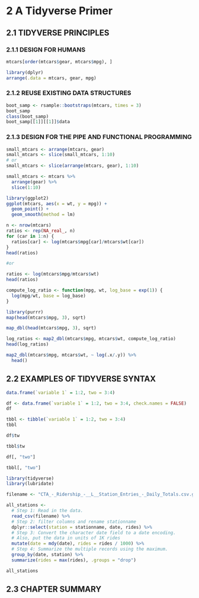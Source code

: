 # 2 A Tidyverse Primer
## 2.1 TIDYVERSE PRINCIPLES
### 2.1.1 DESIGN FOR HUMANS

```r
mtcars[order(mtcars$gear, mtcars$mpg), ]
```

```r
library(dplyr)
arrange(.data = mtcars, gear, mpg)
```

### 2.1.2 REUSE EXISTING DATA STRUCTURES

```r
boot_samp <- rsample::bootstraps(mtcars, times = 3)
boot_samp
class(boot_samp)
boot_samp[[1]][[1]]$data
```

### 2.1.3 DESIGN FOR THE PIPE AND FUNCTIONAL PROGRAMMING

```r
small_mtcars <- arrange(mtcars, gear)
small_mtcars <- slice(small_mtcars, 1:10)
# or
small_mtcars <- slice(arrange(mtcars, gear), 1:10)
```

```r
small_mtcars <- mtcars %>%
  arrange(gear) %>%
  slice(1:10)
```

```r
library(ggplot2)
ggplot(mtcars, aes(x = wt, y = mpg)) +
  geom_point() + 
  geom_smooth(method = lm)
```

```r
n <- nrow(mtcars)
ratios <- rep(NA_real_, n)
for (car in 1:n) {
  ratios[car] <- log(mtcars$mpg[car]/mtcars$wt[car])
}
head(ratios)

#or

ratios <- log(mtcars$mpg/mtcars$wt)
head(ratios)
```

```r
compute_log_ratio <- function(mpg, wt, log_base = exp(1)) {
  log(mpg/wt, base = log_base)
}
```

```r
library(purrr)
map(head(mtcars$mpg, 3), sqrt)
```

```r
map_dbl(head(mtcars$mpg, 3), sqrt)
```

```r
log_ratios <- map2_dbl(mtcars$mpg, mtcars$wt, compute_log_ratio)
head(log_ratios)
```

```r
map2_dbl(mtcars$mpg, mtcars$wt, ~ log(.x/.y)) %>% 
  head()
```

## 2.2 EXAMPLES OF TIDYVERSE SYNTAX

```r
data.frame(`variable 1` = 1:2, two = 3:4)
```

```r
df <- data.frame(`variable 1` = 1:2, two = 3:4, check.names = FALSE)
df
```

```r
tbbl <- tibble(`variable 1` = 1:2, two = 3:4)
tbbl
```

```r
df$tw
```

```r
tbbl$tw
```

```r
df[, "two"]
```

```r
tbbl[, "two"]
```

```r
library(tidyverse)
library(lubridate)

filename <- "CTA_-_Ridership_-__L__Station_Entries_-_Daily_Totals.csv.gz"

all_stations <- 
  # Step 1: Read in the data.
  read_csv(filename) %>% 
  # Step 2: filter columns and rename stationname
  dplyr::select(station = stationname, date, rides) %>% 
  # Step 3: Convert the character date field to a date encoding.
  # Also, put the data in units of 1K rides
  mutate(date = mdy(date), rides = rides / 1000) %>% 
  # Step 4: Summarize the multiple records using the maximum.
  group_by(date, station) %>% 
  summarize(rides = max(rides), .groups = "drop")
```

```r
all_stations
```

## 2.3 CHAPTER SUMMARY

